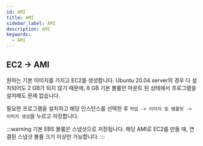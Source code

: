 ```yaml
---
id: AMI
title: AMI
sidebar_label: AMI
description: AMI
keywords:
  - AMI
---
```


## EC2 -> AMI

원하는 기본 이미지를 가지고 EC2를 생성합니다. Ubuntu 20.04 server의 경우 다 설치되어도 2 GB가 되지 않기 때문에, 8 GB 기본 볼륨만 마운트 된 상태에서 프로그램을 설치해도 문제 없습니다.

필요한 프로그램을 설치하고 해당 인스턴스를 선택한 후 `작업 -> 이미지 및 템플릿 -> 이미지 생성`을 누르고 저장합니다.

:::warning
기본 EBS 볼륨은 스냅샷으로 저장됩니다. 해당 AMI로 EC2를 만들 때, 연결된 스냅샷 볼륨 크기 이상만 가능합니다.
:::
